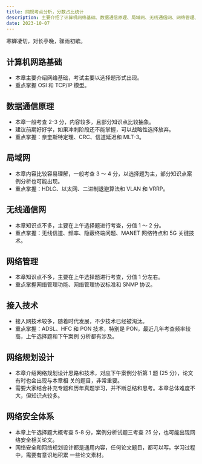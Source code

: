```yaml
---
title: 网规考点分析，分数占比统计
description: 主要介绍了计算机网络基础、数据通信原理、局域网、无线通信网、网络管理、接入技术、网络规划设计和网络安全体系等八个章节的考试重点和学习策略。每个章节都有各自的考查形式，分值和重点知识点，并提供了一些学习和考试的建议。
date: 2023-10-07
---
```


<Callout type="success">

寒蝉凄切，对长亭晚，骤雨初歇。

</Callout>

## 计算机网路基础

- 本章主要介绍网络基础，考试主要以选择题形式出现。
- 重点掌握 OSI 和 TCP/IP 模型。

## 数据通信原理

- 本章一般考查 2-3 分，内容较多，且部分知识点比较抽象。
- 建议前期好好学，如果冲刺阶段还不能掌握，可以战略性选择放弃。
- 重点掌握：奈奎斯特定理、CRC、信道延迟和 MLT-3。

## 局域网

- 本章内容比较容易理解，一般考查 3 ～ 4 分，以选择题为主，部分知识点案例分析也可能出现。
- 重点掌握：HDLC、以太网、二进制退避算法和 VLAN 和 VRRP。

## 无线通信网

- 本章知识点不多，主要在上午选择题进行考查，分值 1 ～ 2 分。
- 重点掌握：无线信道、频率、隐蔽终端问题、MANET 网络特点和 5G 关键技术。

## 网络管理

- 本章知识点不多，主要在上午选择题进行考查，分值 1 分左右。
- 重点掌握网络管理功能、网络管理协议标准和 SNMP 协议。

## 接入技术

- 接入网技术较多，随着时代发展，不少技术已经被淘汰。
- 重点掌握：ADSL、HFC 和 PON 技术，特别是 PON，最近几年考查频率较高，上午选择题和下午案例 分析都有涉及。

## 网络规划设计

- 本章介绍网络规划设计思路和技术，对应下午案例分析第 1 题 (25 分），论文有时也会出现与本章相 关的题目，非常重要。
- 需要大家结合补充专题和历年真题学习，并不断总结和思考。本章总体难度不大，但知识点较多。

## 网络安全体系

- 本章上午选择题大概考查 5-8 分，案例分析试题三考查 25 分，也可能出现网络安全相关论文。
- 网络安全和网络规划设计都是通用内容，任何论文题目，都可以写。学习过程中，需要有意识地积累 一些论文素材。
